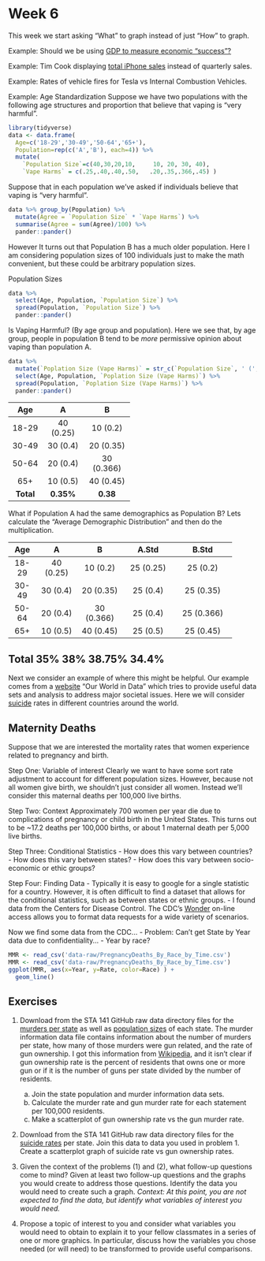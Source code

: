 # Week 6

This week we start asking "What" to graph instead of just "How" to graph.

Example: Should we be using [GDP to measure economic "success"?](https://www.theguardian.com/commentisfree/2019/nov/24/metrics-gdp-economic-performance-social-progress)


Example: Tim Cook displaying 
[total iPhone sales](https://www.techjunkie.com/tim-cook-trying-prove-meaningless-chart/) 
instead of quarterly sales.

Example: Rates of vehicle fires for Tesla vs Internal Combustion Vehicles.

Example: Age Standardization
Suppose we have two populations with the following age structures and proportion that believe that vaping is "very harmful".
```r
library(tidyverse)
data <- data.frame( 
  Age=c('18-29','30-49','50-64','65+'), 
  Population=rep(c('A','B'), each=4)) %>% 
  mutate(
    `Population Size`=c(40,30,20,10,     10, 20, 30, 40),
    `Vape Harms` = c(.25,.40,.40,.50,   .20,.35,.366,.45) )
```

Suppose that in each population we've asked if individuals believe that vaping is "very harmful".

```r
data %>% group_by(Population) %>%
  mutate(Agree = `Population Size` * `Vape Harms`) %>%
  summarise(Agree = sum(Agree)/100) %>%
  pander::pander()
```

However It turns out that Population B has a much older population. Here I am considering population sizes of 100 individuals just to make the math convenient, but these could be arbitrary population sizes.

Population Sizes
```r
data %>% 
  select(Age, Population, `Population Size`) %>% 
  spread(Population, `Population Size`) %>%
  pander::pander()
```

Is Vaping Harmful? (By age group and population). 
Here we see that, by age group, people in population B tend to be *more* permissive opinion about vaping than population A.
```r
data %>% 
  mutate(`Poplation Size (Vape Harms)` = str_c(`Population Size`, ' (', `Vape Harms`,')') ) %>%
  select(Age, Population, `Poplation Size (Vape Harms)`) %>% 
  spread(Population, `Poplation Size (Vape Harms)`) %>%
  pander::pander()
```

----------------------------------
  Age          A           B      
-------   ----------- ------------
 18-29     40 (0.25)    10 (0.2)  

 30-49     30 (0.4)    20 (0.35)  

 50-64     20 (0.4)    30 (0.366) 

  65+      10 (0.5)    40 (0.45)  

**Total**  **0.35%**     **0.38**  
---------------------------------


What if Population A had the same demographics as Population B? Lets calculate the "Average Demographic Distribution" and then do the multiplication.


----------------------------------------------------------------
  Age        A           B            A.Std         B.Std     
------- ----------- ------------ -------------- ----------------
 18-29   40 (0.25)    10 (0.2)      25 (0.25)      25 (0.2)

 30-49   30 (0.4)    20 (0.35)      25 (0.4)       25 (0.35)

 50-64   20 (0.4)    30 (0.366)     25 (0.4)       25 (0.366)

  65+    10 (0.5)    40 (0.45)      25 (0.5)       25 (0.45)
---------------------------------------------------------------
Total      35%         38%           38.75%         34.4%
---------------------------------------------------------------

Next we consider an example of where this might be helpful. Our example comes from a [website](https://ourworldindata.org) "Our World in Data" which tries to provide useful data sets and analysis to address major societal issues. Here we will consider [suicide](https://ourworldindata.org/suicide) rates in different countries around the world.

 
## Maternity Deaths

Suppose that we are interested the mortality rates that women experience related to pregnancy and birth.

Step One: Variable of interest
Clearly we want to have some sort rate adjustment to account for different population sizes. However, because not all women give birth, we shouldn't just consider all women. Instead we'll consider this maternal deaths per 100,000 live births. 

Step Two: Context
Approximately 700 women per year die due to complications of pregnancy or child birth in the United States. This turns out to be ~17.2 deaths per 100,000 births, or about 1 maternal death per 5,000 live births. 

Step Three: Conditional Statistics
  - How does this vary between countries?
  - How does this vary between states?
  - How does this vary between socio-economic or ethic groups?
  

Step Four: Finding Data
  - Typically it is easy to google for a single statistic for a country. However, it is often difficult to find a dataset that allows for the conditional statistics, such as between states or ethnic groups.
  - I found data from the Centers for Disease Control. The CDC's [Wonder](https://wonder.cdc.gov) on-line access allows you to format data requests for a wide variety of scenarios.

Now we find some data from the CDC...
  - Problem: Can't get State by Year data due to confidentiality...
  - Year by race?
```r
MMR <- read_csv('data-raw/PregnancyDeaths_By_Race_by_Time.csv')
MMR <- read_csv('data-raw/PregnancyDeaths_By_Race_by_Time.csv')
ggplot(MMR, aes(x=Year, y=Rate, color=Race) ) +
  geom_line()
```


## Exercises

1. Download from the STA 141 GitHub raw data directory files for the 
[murders per state](https://github.com/dereksonderegger/141/raw/master/data-raw/Guns_State_Deaths_2010.csv)
as well as 
[population sizes](https://github.com/dereksonderegger/141/raw/master/data-raw/State_Pop.csv)
of each state. The murder information data file contains information about the number of murders per state, how many of those murders were gun related, and the rate of gun ownership. I got this information from 
[Wikipedia](https://en.wikipedia.org/wiki/Firearm_death_rates_in_the_United_States_by_state),
and it isn't clear if gun ownership rate is the percent of residents that owns one or more gun or if it is the number of guns per state divided by the number of residents.
    a) Join the state population and murder information data sets.
    b) Calculate the murder rate and gun murder rate for each statement per 100,000 residents.
    c) Make a scatterplot of gun ownership rate vs the gun murder rate.
    
2. Download from the STA 141 GitHub raw data directory files for the 
[suicide rates](https://github.com/dereksonderegger/141/raw/master/data-raw/State_Suicides_2016.csv) 
per state. Join this data to data you used in problem 1. Create a scatterplot graph of suicide rate vs gun ownership rates.
  
3. Given the context of the problems (1) and (2), what follow-up questions come to mind? Given at least two follow-up questions and the graphs you would create to address those questions. Identify the data you would need to create such a graph. *Context: At this point, you are not expected to find the data, but identify what variables of interest you would need.*

4. Propose a topic of interest to you and consider what variables you would need to obtain to explain it to your fellow classmates in a series of one or more graphics. In particular, discuss how the variables you chose needed (or will need) to be transformed to provide useful comparisons.


